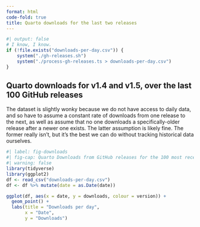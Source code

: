 ```yaml
---
format: html
code-fold: true
title: Quarto downloads for the last two releases
---
```


```r
#| output: false
# I know, I know.
if (!file.exists("downloads-per-day.csv")) {
    system("./gh-releases.sh")
    system("./process-gh-releases.ts > downloads-per-day.csv")
}
```

## Quarto downloads for v1.4 and v1.5, over the last 100 GitHub releases

The dataset is slightly wonky because we do not have access to daily data,
and so have to assume a constant rate of downloads from one release to the next,
as well as assume that no one downloads a specifically-older release after a newer
one exists. The latter assumption is likely fine. The former really isn't, but
it's the best we can do without tracking historical data ourselves.

```r
#| label: fig-downloads
#| fig-cap: Quarto Downloads from GitHub releases for the 100 most recent releases, grouped by the major version of Quarto.
#| warning: false
library(tidyverse)
library(ggplot2)
df <- read_csv("downloads-per-day.csv")
df <- df %>% mutate(date = as.Date(date))

ggplot(df, aes(x = date, y = downloads, colour = version)) +
  geom_point() + 
  labs(title = "Downloads per day",
       x = "Date",
       y = "Downloads")
```